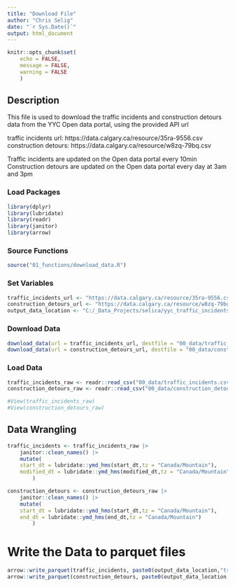 ---
title: "Download File"
author: "Chris Selig"
date: "`r Sys.Date()`"
output: html_document
---

```{r setup, include=FALSE}
knitr::opts_chunk$set(
    echo = FALSE,
    message = FALSE,
    warning = FALSE
    )
```

## Description
This file is used to download the traffic incidents and construction detours data from the YYC Open data portal, using the provided API url

traffic incidents url: https://data.calgary.ca/resource/35ra-9556.csv
construction detours: https://data.calgary.ca/resource/w8zq-79bq.csv

Traffic incidents are updated on the Open data portal every 10min
Construction detours are updated on the Open data portal every day at 3am and 3pm

### Load Packages

```{r loadPackages, echo=FALSE}
library(dplyr)
library(lubridate)
library(readr)
library(janitor)
library(arrow)
```

### Source Functions

```{r sourceFunctions, echo=FALSE}
source("01_functions/download_data.R")

```
### Set Variables

```{r setVariables, echo=FALSE}
traffic_incidents_url <- "https://data.calgary.ca/resource/35ra-9556.csv"
construction_detours_url <- "https://data.calgary.ca/resource/w8zq-79bq.csv"
output_data_location <- "C:/_Data_Projects/selica/yyc_traffic_incidents/00_data/"
```

### Download Data

```{r downloadData}
download_data(url = traffic_incidents_url, destfile = "00_data/traffic_incidents.csv")
download_data(url = construction_detours_url, destfile = "00_data/construction_detours.csv")
```

### Load Data

```{r load_data}
traffic_incidents_raw <- readr::read_csv("00_data/traffic_incidents.csv")
construction_detours_raw <- readr::read_csv("00_data/construction_detours.csv")
```

```{r viewRawData}
#View(traffic_incidents_raw)
#View(construction_detours_raw)
```

## Data Wrangling
```{r trafficIncidentsWrangling}
traffic_incidents <- traffic_incidents_raw |> 
    janitor::clean_names() |> 
    mutate(
    start_dt = lubridate::ymd_hms(start_dt,tz = "Canada/Mountain"),
    modified_dt = lubridate::ymd_hms(modified_dt,tz = "Canada/Mountain"),
        )
```

```{r constructionDetoursWrangling}
construction_detours <- construction_detours_raw |> 
    janitor::clean_names() |> 
    mutate(
    start_dt = lubridate::ymd_hms(start_dt,tz = "Canada/Mountain"),
    end_dt = lubridate::ymd_hms(end_dt,tz = "Canada/Mountain")
        )
```

# Write the Data to parquet files
```{r writeData}
arrow::write_parquet(traffic_incidents, paste0(output_data_location,"traffic_incidents.parquet"))
arrow::write_parquet(construction_detours, paste0(output_data_location,"construction_detours.parquet"))
```
